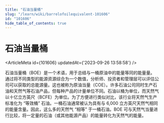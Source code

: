 ```yaml
---
title: "石油当量桶"
slug: "/learn/wiki/barrelofoilequivalent-101606"
id: "101606"
hide_table_of_contents: true
---
```



# 石油当量桶

<ArticleMeta id={101606} updatedAt={'2023-09-26 13:58:58'} />
<div className='border-solid border-b border-t-0 my-4 border-[var(--ifm-color-gray-300)]' />

石油当量桶（BOE）是一个术语，用于总结与一桶原油中的能量等同的能量量。通过将不同类型的能源资源综合为一个数值，分析师、投资者和管理层可以评估公司可以获取的总能源量。这也被称为原油当量（COE）。许多石油公司同时生产石油和天然气等石油产品，但每种产品的计量单位不同。石油以桶为单位，而天然气以十亿立方英尺（BCFE）为单位。为了方便进行类似对比，该行业将天然气生产标准化为 “等效桶” 石油。一桶石油通常被认为具有与 6,000 立方英尺天然气相同的能量含量。因此，这么多的天然气 “相等” 于一桶石油。BOE 可与天然气当量进行比较，将一定量的石油（或其他能源产品）的能量转化为天然气的能量。
